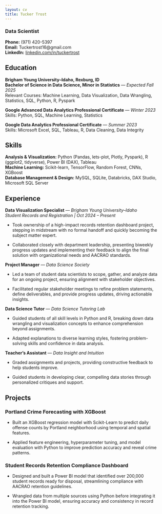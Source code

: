 ```yaml
---
layout: cv
title: Tucker Trost
---
```

### Data Scientist
**Phone:** (971) 420-5397  
**Email:** Tuckertrost16@gmail.com  
**LinkedIn:** [linkedin.com/in/tuckertrost](https://linkedin.com/in/tuckertrost)


## Education

**Brigham Young University–Idaho, Rexburg, ID**  
**Bachelor of Science in Data Science, Minor in Statistics** — *Expected Fall 2025*  
Relevant Courses: Machine Learning, Data Visualization, Data Wrangling, Statistics, SQL, Python, R, Pyspark

**Google Advanced Data Analytics Professional Certificate** — *Winter 2023*  
Skills: Python, SQL, Machine Learning, Statistics

**Google Data Analytics Professional Certificate** — *Summer 2023*  
Skills: Microsoft Excel, SQL, Tableau, R, Data Cleaning, Data Integrity


## Skills

**Analysis & Visualization:** Python (Pandas, lets-plot, Plotly, Pyspark), R (ggplot2, tidyverse), Power BI (DAX), Tableau  
**Machine Learning:** Scikit-learn, TensorFlow, Random Forest, CNNs, XGBoost  
**Database Management & Design:** MySQL, SQLite, Databricks, DAX Studio, Microsoft SQL Server


## Experience

**Data Visualization Specialist** — *Brigham Young University–Idaho*  
*Student Records and Registration | Oct 2024 – Present* 

- Took ownership of a high-impact records retention dashboard project, stepping in midstream with no formal handoff and quickly becoming the subject matter expert.

- Collaborated closely with department leadership, presenting biweekly progress updates and implementing their feedback to align the final solution with organizational needs and AACRAO standards.

**Project Manager** — *Data Science Society*  

- Led a team of student data scientists to scope, gather, and analyze data for an ongoing project, ensuring alignment with stakeholder objectives.

- Facilitated regular stakeholder meetings to refine problem statements, define deliverables, and provide progress updates, driving actionable insights.

**Data Science Tutor** — *Data Science Tutoring Lab*  

- Guided students of all skill levels in Python and R, breaking down data wrangling and visualization concepts to enhance comprehension beyond assignments.

- Adapted explanations to diverse learning styles, fostering problem-solving skills and confidence in data analysis.

**Teacher’s Assistant** — *Data Insight and Intuition* 

- Graded assignments and projects, providing constructive feedback to help students improve.

- Guided students in developing clear, compelling data stories through personalized critiques and support.


## Projects

### Portland Crime Forecasting with XGBoost

- Built an XGBoost regression model with Scikit-Learn to predict daily offense counts by Portland neighborhood using temporal and spatial features.

- Applied feature engineering, hyperparameter tuning, and model evaluation with Python to improve prediction accuracy and reveal crime patterns.

### Student Records Retention Compliance Dashboard

- Designed and built a Power BI model that identified over 200,000 student records ready for disposal, streamlining compliance with AACRAO retention guidelines.

- Wrangled data from multiple sources using Python before integrating it into the Power BI model, ensuring accuracy and consistency in record retention tracking.





<!-- ### Footer

Last updated: May 2013 -->